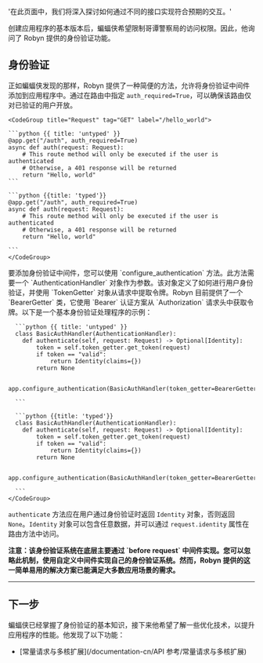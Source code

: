  '在此页面中，我们将深入探讨如何通过不同的接口实现符合预期的交互。'

创建应用程序的基本版本后，蝙蝠侠希望限制哥谭警察局的访问权限。因此，他询问了 Robyn 提供的身份验证功能。

## 身份验证

正如蝙蝠侠发现的那样，Robyn 提供了一种简便的方法，允许将身份验证中间件添加到应用程序中。通过在路由中指定 `auth_required=True`，可以确保该路由仅对已验证的用户开放。

<Row>
<Col>
</Col>
  <Col sticky>

    <CodeGroup title="Request" tag="GET" label="/hello_world">

    ```python {{ title: 'untyped' }}
    @app.get("/auth", auth_required=True)
    async def auth(request: Request):
        # This route method will only be executed if the user is authenticated
        # Otherwise, a 401 response will be returned
        return "Hello, world"
    ```

    ```python {{title: 'typed'}}
    @app.get("/auth", auth_required=True)
    async def auth(request: Request):
        # This route method will only be executed if the user is authenticated
        # Otherwise, a 401 response will be returned
        return "Hello, world"

    ```
    </CodeGroup>

  </Col>
</Row>
<Row>

  <Col>
  要添加身份验证中间件，您可以使用 `configure_authentication` 方法。此方法需要一个 `AuthenticationHandler` 对象作为参数。该对象定义了如何进行用户身份验证，并使用 `TokenGetter` 对象从请求中提取令牌。Robyn 目前提供了一个 `BearerGetter` 类，它使用 `Bearer` 认证方案从 `Authorization` 请求头中获取令牌。以下是一个基本身份验证处理程序的示例：

  </Col>
  <Col sticky>
    <CodeGroup title="Request" tag="GET" label="/hello_world">

      ```python {{ title: 'untyped' }}
      class BasicAuthHandler(AuthenticationHandler):
        def authenticate(self, request: Request) -> Optional[Identity]:
            token = self.token_getter.get_token(request)
            if token == "valid":
                return Identity(claims={})
            return None

      app.configure_authentication(BasicAuthHandler(token_getter=BearerGetter()))

      ```

      ```python {{title: 'typed'}}
      class BasicAuthHandler(AuthenticationHandler):
        def authenticate(self, request: Request) -> Optional[Identity]:
            token = self.token_getter.get_token(request)
            if token == "valid":
                return Identity(claims={})
            return None

      app.configure_authentication(BasicAuthHandler(token_getter=BearerGetter()))

      ```
    </CodeGroup>

  </Col>

`authenticate` 方法应在用户通过身份验证时返回 `Identity` 对象，否则返回 `None`。`Identity` 对象可以包含任意数据，并可以通过 `request.identity` 属性在路由方法中访问。

<b>
  注意：该身份验证系统在底层主要通过 `before request`
  中间件实现。您可以忽略此机制，使用自定义中间件实现自己的身份验证系统。然而，Robyn
  提供的这一简单易用的解决方案已能满足大多数应用场景的需求。
</b>

</Row>

---

## 下一步

蝙蝠侠已经掌握了身份验证的基本知识，接下来他希望了解一些优化技术，以提升应用程序的性能。他发现了以下功能：

- [常量请求与多核扩展](/documentation-cn/API 参考/常量请求与多核扩展)

